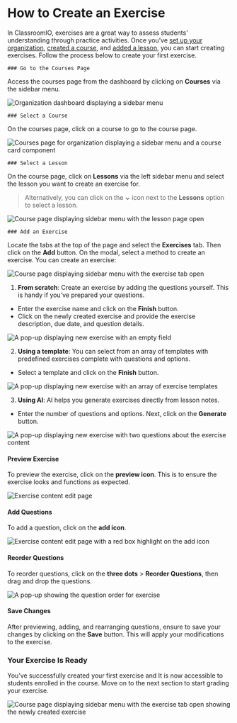 

# How to Create an Exercise

In ClassroomIO, exercises are a great way to assess students' understanding through practice activities. Once you’ve [set up your organization](https://www.classroomio.com/docs/howtoguides/customize-organization), [created a course](https://www.classroomio.com/docs/howtoguides/create-first-course), and [added a lesson](https://www.classroomio.com/docs/howtoguides/create-first-course#adding-lessons), you can start creating exercises. Follow the process below to create your first exercise.

<Steps>

	### Go to the Courses Page


Access the courses page from the dashboard by clicking on **Courses** via the sidebar menu.

<Image src={OrganizationDashboard} alt="Organization dashboard displaying a sidebar menu" quality={100} />

	### Select a Course

On the courses page, click on a course to go to the course page.

<Image src={CoursesPage} alt="Courses page for organization displaying a sidebar menu and a course card component" quality={100} />

	### Select a Lesson

On the course page, click on **Lessons** via the left sidebar menu and select the lesson you want to create an exercise for.

> Alternatively, you can click on the **⌄** icon next to the **Lessons** option to select a lesson.

<Image src={CoursePage} alt="Course page displaying sidebar menu with the lesson page open" quality={100} />

	### Add an Exercise

Locate the tabs at the top of the page and select the **Exercises** tab. Then click on the **Add** button. On the modal, select a method to create an exercise. You can create an exercise:

<Image src={Exercise} alt="Course page displaying sidebar menu with the exercise tab open" quality={100} />

1. **From scratch**: Create an exercise by adding the questions yourself. This is handy if you’ve prepared your questions.
  - Enter the exercise name and click on the **Finish** button.
  - Click on the newly created exercise and provide the exercise description, due date, and question details.

<Image src={FromScratch} alt="A pop-up displaying new exercise with an empty field" quality={100} />

2. **Using a template**: You can select from an array of templates with predefined exercises complete with questions and options.
  - Select a template and click on the **Finish** button.

<Image src={UsingATemplate} alt="A pop-up displaying new exercise with an array of exercise templates" quality={100} />

3. **Using AI**: AI helps you generate exercises directly from lesson notes.
  - Enter the number of questions and options. Next, click on the **Generate** button.

<Image src={UsingAI} alt="A pop-up displaying new exercise with two questions about the exercise content" quality={100} />

#### Preview Exercise

To preview the exercise, click on the **preview icon**. This is to ensure the exercise looks and functions as expected.

<Image src={Preview} alt="Exercise content edit page" quality={100} />

#### Add Questions

To add a question, click on the **add icon**.

<Image src={AddQuestion} alt="Exercise content edit page with a red box highlight on the add icon" quality={100} />

#### Reorder Questions

To reorder questions, click on the **three dots** > **Reorder Questions**, then drag and drop the questions.

<Image src={ReorderQuestions} alt="A pop-up showing the question order for exercise" quality={100} />

#### Save Changes

After previewing, adding, and rearranging questions, ensure to save your changes by clicking on the **Save** button. This will apply your modifications to the exercise.

### Your Exercise Is Ready

You’ve successfully created your first exercise and It is now accessible to students enrolled in the course. Move on to the next section to start grading your exercise.

<Image src={NewExercise} alt="Course page displaying sidebar menu with the exercise tab open showing the newly created exercise" quality={100} />

</Steps>
